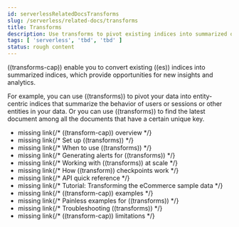 ```yaml
---
id: serverlessRelatedDocsTransforms
slug: /serverless/related-docs/transforms
title: Transforms
description: Use transforms to pivot existing indices into summarized or entity-centric indices.
tags: [ 'serverless', 'tbd', 'tbd' ]
status: rough content
---
```



<RoughContent />

<div id="transforms"></div>

((transforms-cap)) enable you to convert existing ((es)) indices into summarized
indices, which provide opportunities for new insights and analytics.

For example, you can use ((transforms)) to pivot your data into entity-centric
indices that summarize the behavior of users or sessions or other entities in
your data. Or you can use ((transforms)) to find the latest document among all the
documents that have a certain unique key.

* <DocBadge><DocIcon size="s" type="unlink" title="missing link"/> missing link</DocBadge>{/*  <DocLink id="enElasticsearchReferenceTransformOverview">((transform-cap)) overview</DocLink> */}
* <DocBadge><DocIcon size="s" type="unlink" title="missing link"/> missing link</DocBadge>{/*  <DocLink id="enElasticsearchReferenceTransformSetup">Set up ((transforms))</DocLink> */}
* <DocBadge><DocIcon size="s" type="unlink" title="missing link"/> missing link</DocBadge>{/*  <DocLink id="enElasticsearchReferenceTransformUsage">When to use ((transforms))</DocLink> */}
* <DocBadge><DocIcon size="s" type="unlink" title="missing link"/> missing link</DocBadge>{/*  <DocLink id="enElasticsearchReferenceTransformAlerts">Generating alerts for ((transforms))</DocLink> */}
* <DocBadge><DocIcon size="s" type="unlink" title="missing link"/> missing link</DocBadge>{/*  <DocLink id="enElasticsearchReferenceTransformScale">Working with ((transforms)) at scale</DocLink> */}
* <DocBadge><DocIcon size="s" type="unlink" title="missing link"/> missing link</DocBadge>{/*  <DocLink id="enElasticsearchReferenceTransformCheckpoints">How ((transform)) checkpoints work</DocLink> */}
* <DocBadge><DocIcon size="s" type="unlink" title="missing link"/> missing link</DocBadge>{/*  <DocLink id="enElasticsearchReferenceTransformApiQuickref">API quick reference</DocLink> */}
* <DocBadge><DocIcon size="s" type="unlink" title="missing link"/> missing link</DocBadge>{/*  <DocLink id="enElasticsearchReferenceEcommerceTransforms">Tutorial: Transforming the eCommerce sample data</DocLink> */}
* <DocBadge><DocIcon size="s" type="unlink" title="missing link"/> missing link</DocBadge>{/*  <DocLink id="enElasticsearchReferenceTransformExamples">((transform-cap)) examples</DocLink> */}
* <DocBadge><DocIcon size="s" type="unlink" title="missing link"/> missing link</DocBadge>{/*  <DocLink id="enElasticsearchReferenceTransformPainlessExamples">Painless examples for ((transforms))</DocLink> */}
* <DocBadge><DocIcon size="s" type="unlink" title="missing link"/> missing link</DocBadge>{/*  <DocLink id="enElasticsearchReferenceTransformTroubleshooting">Troubleshooting ((transforms))</DocLink> */}
* <DocBadge><DocIcon size="s" type="unlink" title="missing link"/> missing link</DocBadge>{/*  <DocLink id="enElasticsearchReferenceTransformLimitations">((transform-cap)) limitations</DocLink> */}

